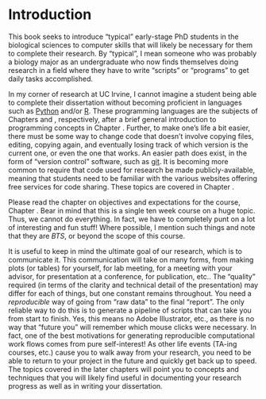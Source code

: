 # Introduction

This book seeks to introduce "typical" early-stage PhD students in the biological sciences to computer skills that
will likely be necessary for them to complete their research.  By "typical", I mean someone who was probably a 
biology major as an undergraduate who now finds themselves doing research in a field where they have to write 
"scripts" or "programs" to get daily tasks accomplished.

In my corner of research at UC Irvine, I cannot imagine a student being able to complete their dissertation
without becoming proficient in languages such as [Python](http://www.python.org) and/or [R](http://www.r-project.org).
These programming languages are the subjects of Chapters \ref{Python} and \ref{R}, respectively, after a brief
general introduction to programming concepts in Chapter \ref{programming}.
Further, to make one's life a bit easier, there must be some way to change code that doesn't involve copying files,
editing, copying again, and eventually losing track of which version is the current one, or even the one that works.
An easier path does exist, in the form of "version control" software, such as [git](https://git-scm.com/).
It is becoming more common to require that code used for research be made publicly-available, meaning that students
need to be familiar with the various websites offering free services for code sharing.  These topics are covered
in Chapter \ref{git}.

Please read the chapter on objectives and expectations for the course, Chapter \ref{learningobjectives}.  Bear
in mind that this is a single ten week course on a huge topic. Thus, we cannot do everything.  In fact, we have
to completely punt on a lot of interesting and fun stuff!  Where possible, I mention such things and note that they are 
*BTS*, or beyond the scope of this course.

It is useful to keep in mind the ultimate goal of our research, which is to communicate it.  This communication
will take on many forms, from making plots (or tables) for yourself, for lab meeting, for a meeting with your advisor, for
presentation at a conference, for publication, etc..  The "quality" required (in terms of the clarity and technical detail
of the presentation) may differ for each of things, but one constant remains throughout.  You need a *reproducible* way of going
from "raw data" to the final "report".  The only reliable way to do this is to generate a pipeline of scripts that can take you
from start to finish.  Yes, this means no Adobe Illustrator, etc., as there is no way that "future you" will remember which mouse clicks 
were necessary.  In fact, one of the best motivations for generating reproducible computational work flows comes from pure
self-interest!  As other life events (TA-ing courses, etc.) cause you to walk away from your research, you need to be able to return
to your project in the future and quickly get back up to speed.  The topics covered in the later chapters will point you to 
concepts and techniques that you will likely find useful in documenting your research progress as well as in writing your dissertation.
